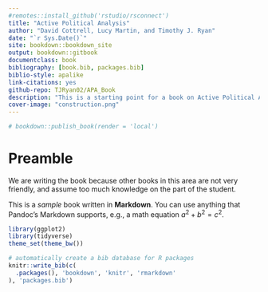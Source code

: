 ```yaml
--- 
#remotes::install_github('rstudio/rsconnect')
title: "Active Political Analysis"
author: "David Cottrell, Lucy Martin, and Timothy J. Ryan"
date: "`r Sys.Date()`"
site: bookdown::bookdown_site
output: bookdown::gitbook
documentclass: book
bibliography: [book.bib, packages.bib]
biblio-style: apalike
link-citations: yes
github-repo: TJRyan02/APA_Book
description: "This is a starting point for a book on Active Political Analysis."
cover-image: "construction.png"
---
```

``` r
# bookdown::publish_book(render = 'local')
```

# Preamble {-}

We are writing the book because other books in this area are not very friendly, and assume too much knowledge on the part of the student.

This is a _sample_ book written in **Markdown**. You can use anything that Pandoc's Markdown supports, e.g., a math equation $a^2 + b^2 = c^2$.

```r
library(ggplot2)
library(tidyverse)
theme_set(theme_bw())
```

```r
# automatically create a bib database for R packages
knitr::write_bib(c(
  .packages(), 'bookdown', 'knitr', 'rmarkdown'
), 'packages.bib')
```
